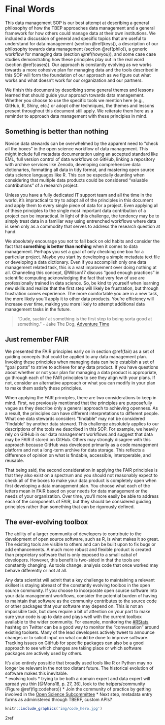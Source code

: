 # Final Words {#final}

This data management SOP is our best attempt at describing a general philosophy of how the TBEP approaches data management and a general framework for how others could manage data at their own institutions.  We included a discussion of general and specific topics that are useful to understand for data management (section \@ref(keys)), a description of our philosophy towards data management (section \@ref(philo)), a generic workflow for managing data (section \@ref(howyou)), and some case case studies demonstrating how these principles play out in the real word (section \@ref(cases)).  Our approach is constantly evolving as we works towards a more cohesive plan for managing data and the tools described in this SOP will form the foundation of our approach as we figure out what works and what doesn't work for our organization and our partners.  

We finish this document by describing some general themes and lessons learned that should guide your approach towards data management. Whether you choose to use the specific tools we mention here (e.g., GitHub, R, Shiny, etc.) or adopt other techniques, the themes and lessons present throughout this document still apply.  We reiterate them here as a reminder to approach data management with these principles in mind. 

## Something is better than nothing

Novice data stewards can be overwhelmed by the apparent need to "check all the boxes" in the open science workflow of data management.  This might include full metadata documentation using an accepted standard like EML, full version control of data workflows on GitHub, linking a repository with archive services like Zenodo, developing comprehensive data dictionaries, formatting all data in tidy format, and mastering open source data science languages like R.  This can be especially daunting when considering that multiple data products could be considered "valuable contributions" of a research project.  

Unless you have a fully dedicated IT support team and all the time in the world, it's impractical to try to adopt all of the principles in this document and apply them to every single piece of data for a project.  Even applying all of these principles to the single most important data contribution of a project can be impractical. In light of this challenge, the tendency may be to simply treat data in a familiar way using entrenched workflows where data is seen only as a commodity that serves to address the research question at hand. 

We absolutely encourage you not to fall back on old habits and consider the fact that __something is better than nothing__ when it comes to data management.  Perhaps you set a goal of only checking one box for a particular project.  Maybe you start by developing a simple metadata text file or developing a data dictionary. Even if you accomplish only one data management related task, this is a vast improvement over doing nothing at all.  Channeling this concept, @Wilson17 discuss "good enough practices" in scientific computing acknowledging the fact that very few of use are professionally trained in data science.  So, be kind to yourself when learning new skills and realize that the first step will likely be frustration, but through frustration comes experience.  The more comfortable you are in a new task, the more likely you'll apply it to other data products. You're efficiency will increase over time, making you more likely to attempt additional data management tasks in the future.  

> “Dude, suckin’ at something is the first step to being sorta good at something." - Jake The Dog, [Adventure Time](https://en.wikipedia.org/wiki/Adventure_Time)

## Just remember FAIR

We presented the FAIR principles early on in section \@ref(fair) as a set of guiding concepts that could be applied to any data management plan. Invoking these principles when managing data can help establish a set of "goal posts" to strive to achieve for any data product.  If you have questions about whether or not your plan for managing a data product is appropriate, go through each of the FAIR principles to see they align with your plans.  If not, consider an alternative approach or what you can modify in your plan to make them satisfy these principles.

When applying the FAIR principles, there are two considerations to keep in mind.  First, we previously mentioned that the principles are purposefully vague as they describe only a general approach to achieving openness.  As a result, the principles can have different interpretations to different people.  What one data stewards considers "findable" may not be considered "findable" by another data steward.  This challenge absolutely applies to our descriptions of the tools we described in this SOP.  For example, we heavily rely on GitHub in our data management workflows and suggest that data may be FAIR if stored on GitHub.  Others may strongly disagree with this approach because GitHub was developed primarily as a code management platform and not a long-term archive for data storage. This reflects a difference of opinion on what is findable, accessible, interoperable, and reusable. 

That being said, the second consideration in applying the FAIR principles is that they also exist on a spectrum and you should not reasonably expect to check all of the boxes to make your data product is completely open when first developing a data management plan.  You choose what each of the letters mean in FAIR based on your needs for data management or the needs of your organization.  Over time, you'll more easily be able to address each of the components of FAIR, but they should be considered guiding principles rather than something that can be rigorously defined.     

## The ever-evolving toolbox

The ability of a larger community of developers to contribute to the development of open source software, such as R, is what makes it so great.  The existing tools are visible to others and can be built upon to fix bugs or add enhancements. A much more robust and flexible product is created than proprietary software that is only exposed to a small cabal of developers.  However, this benefit is two-sided in that the tools are constantly changing.  As tools change, analysis code that once worked may behave differently or not at all.  

Any data scientist will admit that a key challenge to maintaining a relevant skillset is staying abreast of the constantly evolving toolbox in the open source community.  If you choose to incorporate open source software into your data management workflows, consider the potential burden of having to maintain that software as the community contributes to the source code or other packages that your software may depend on.  This is not an impossible task, but does require a bit of attention on your part to make sure your code is up to date and plays well with the current toolbox available to the wider community.  For example, monitoring the [#RStats](https://twitter.com/hashtag/rstats) hashtag on Twitter can be a good way to monitor the "conversation" around existing toolsets.  Many of the lead developers actively tweet to announce changes or to solicit input on what could be done to improve software.  Tracking issues on GitHub for specific packages can also be a good approach to see which changes are taking place or which software packages are actively used by others.  

It's also entirely possible that broadly used tools like R or Python may no longer be relevant in the not too distant future.  The historical evolution of software makes this inevitable.  
* evolving tools
* trying to be both a domain expert and data expert will spread you thin [@Mons18, p. 27, 36], look to the helpers/community (Figure \@ref(fig:codehero)) 
* Join the community of practice by getting involved in the [Open Science Subcommittee](https://tbep.org/our-work/boards-committees/technical-advisory-committee/#open-science)
* Next step, metadata entry forms as administered through TBERF, custom APIs?  

```r
knitr::include_graphics('img/code_hero.jpg')
```

2ref
